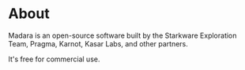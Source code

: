 # About

Madara is an open-source software built by the Starkware Exploration Team, Pragma, Karnot, Kasar Labs, and other partners.

It's free for commercial use.
